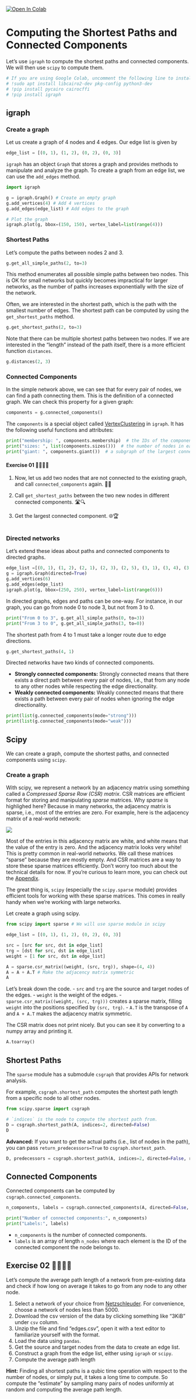 <a target="_blank" href="https://colab.research.google.com/github/skojaku/adv-net-sci/blob/main/notebooks/exercise-m02-small-world.ipynb">
  <img src="https://colab.research.google.com/assets/colab-badge.svg" alt="Open In Colab"/>
</a>

# Computing the Shortest Paths and Connected Components

Let's use `igraph` to compute the shortest paths and connected components. We will then use `scipy` to compute them.

```python
# If you are using Google Colab, uncomment the following line to install igraph
# !sudo apt install libcairo2-dev pkg-config python3-dev
# !pip install pycairo cairocffi
# !pip install igraph
```

## igraph

### Create a graph

Let us create a graph of 4 nodes and 4 edges. Our edge list is given by

```python
edge_list = [(0, 1), (1, 2), (0, 2), (0, 3)]
```

`igraph` has an object `Graph` that stores a graph and provides methods to manipulate and analyze the graph. To create a graph from an edge list, we can use the `add_edges` method.

```python
import igraph

g = igraph.Graph() # Create an empty graph
g.add_vertices(4) # Add 4 vertices
g.add_edges(edge_list) # Add edges to the graph

# Plot the graph
igraph.plot(g, bbox=(150, 150), vertex_label=list(range(4)))
```

### Shortest Paths

Let's compute the paths between nodes 2 and 3.

```python
g.get_all_simple_paths(2, to=3)
```

This method enumerates all possible simple paths between two nodes. This is OK for small networks but quickly becomes impractical for larger networks, as the number of paths increases exponentially with the size of the network.

Often, we are interested in the shortest path, which is the path with the smallest number of edges. The shortest path can be computed by using the `get_shortest_paths` method.

```python
g.get_shortest_paths(2, to=3)
```

Note that there can be multiple shortest paths between two nodes. If we are interested in the "length" instead of the path itself, there is a more efficient function `distances`.

```python
g.distances(2, 3)
```

### Connected Components

In the simple network above, we can see that for every pair of nodes, we can find a path connecting them. This is the definition of a connected graph. We can check this property for a given graph:

```python
components = g.connected_components()
```

The `components` is a special object called [VertexClustering](https://python.igraph.org/en/0.11.6/api/igraph.VertexClustering.html) in `igraph`.
It has the following useful functions and attributes:

```python
print("membership: ", components.membership)  # the IDs of the component each node belongs to.
print("sizes: ", list(components.sizes()))  # the number of nodes in each component.
print("giant: ", components.giant())  # a subgraph of the largest connected component.
```

#### Exercise 01 🏋️‍♀️💪🧠

1. Now, let us add two nodes that are not connected to the existing graph, and call `connected_components` again. 🔗➕

2. Call `get_shortest_paths` between the two new nodes in different connected components. 🛣️🔍

3. Get the largest connected component. 🌐🏆

```python

```

### Directed networks
Let's extend these ideas about paths and connected components to directed graphs.

```python
edge_list =[(0, 1), (1, 2), (2, 1), (2, 3), (2, 5), (3, 1), (3, 4), (3, 5), (4, 5), (5, 3)]
g = igraph.Graph(directed=True)
g.add_vertices(6)
g.add_edges(edge_list)
igraph.plot(g, bbox=(250, 250), vertex_label=list(range(6)))
```

In directed graphs, edges and paths can be one-way. For instance, in our graph, you can go from node 0 to node 3, but not from 3 to 0.

```python
print("From 0 to 3", g.get_all_simple_paths(0, to=3))
print("From 3 to 0", g.get_all_simple_paths(3, to=0))
```

The shortest path from 4 to 1 must take a longer route due to edge directions.
```python
g.get_shortest_paths(4, 1)
```

Directed networks have two kinds of connected components.

- **Strongly connected components:** Strongly connected means that there exists a direct path between every pair of nodes, i.e., that from any node to any other nodes while respecting the edge directionality.
- **Weakly connected components:** Weakly connected means that there exists a path between every pair of nodes when ignoring the edge directionality.

```python
print(list(g.connected_components(mode="strong")))
print(list(g.connected_components(mode="weak")))
```

## Scipy

We can create a graph, compute the shortest paths, and connected components using `scipy`.

### Create a graph


With scipy, we represent a network by an adjacency matrix using something called a *Compressed Sparse Row (CSR) matrix*. CSR matrices are efficient format for storing and manipulating *sparse* matrices. Why *sparse* is highlighed here? Because in many networks, the adjacency matrix is sparse, i.e., most of the entries are zero. For example, here is the adjacency matrix of a real-world network:

![](https://www.researchgate.net/publication/263506932/figure/fig1/AS:392539896074252@1470600212952/Scale-free-Network-left-its-adjacency-matrix-upper-right-and-degree-distribution.png)

Most of the entries in this adjacency matrix are white, and white means that the value of the entry is zero. And the adjacency matrix looks very white! This is pretty common in real-world networks. We call these matrices "sparse" because they are mostly empty. And CSR matrices are a way to store these sparse matrices efficiently. Don't worry too much about the technical details for now. If you're curious to learn more, you can check out the [Appendix](appendix.qmd).

The great thing is, `scipy` (especially the `scipy.sparse` module) provides efficient tools for working with these sparse matrices. This comes in really handy when we're working with large networks.

Let create a graph using scipy.
```python
from scipy import sparse # We will use sparse module in scipy

edge_list = [(0, 1), (1, 2), (0, 2), (0, 3)]

src = [src for src, dst in edge_list]
trg = [dst for src, dst in edge_list]
weight = [1 for src, dst in edge_list]

A = sparse.csr_matrix((weight, (src, trg)), shape=(4, 4))
A = A + A.T # Make the adjacency matrix symmetric
A
```

Let's break down the code.
- `src` and `trg` are the source and target nodes of the edges.
- `weight` is the weight of the edges.
- `sparse.csr_matrix((weight, (src, trg)))` creates a sparse matrix, filling `weight` into the positions specified by `(src, trg)`.
- `A.T` is the transpose of `A` and `A + A.T` makes the adjacency matrix symmetric.

The CSR matrix does not print nicely. But you can see it by converting to a numpy array and printing it.

```python
A.toarray()
```

## Shortest Paths

The `sparse` module has a submodule `csgraph` that provides APIs for network analysis.

For example, `csgraph.shortest_path` computes the shortest path length from a specific node to all other nodes.

```python
from scipy.sparse import csgraph

# `indices` is the node to compute the shortest path from.
D = csgraph.shortest_path(A, indices=2, directed=False)
D
```

**Advanced:** If you want to get the actual paths (i.e., list of nodes in the path), you can pass `return_predecessors=True` to `csgraph.shortest_path`.

```python
D, predecessors = csgraph.shortest_path(A, indices=2, directed=False, return_predecessors=True)
```

## Connected Components

Connected components can be computed by `csgraph.connected_components`.

```python
n_components, labels = csgraph.connected_components(A, directed=False, return_labels=True)

print("Number of connected components:", n_components)
print("Labels:", labels)
```

- `n_components` is the number of connected components.
- `labels` is an array of length `n_nodes` where each element is the ID of the connected component the node belongs to.


## Exercise 02 🏋️‍♀️💪🧠

Let's compute the average path length of a network from pre-existing data and check if how long on average it takes to go from any node to any other node.

1. Select a network of your choice from [Netzschleuder](https://networks.skewed.de/). For convenience, choose a network of nodes less than 5000.
2. Download the csv version of the data by clicking something like "3KiB" under `csv` column.
3. Unzip the file and find "edges.csv", open it with a text editor to familiarize yourself with the format.
4. Load the data using `pandas`.
5. Get the source and target nodes from the data to create an edge list.
6. Construct a graph from the edge list, either using `igraph` or `scipy`.
7. Compute the average path length

**Hint:** Finding all shortest paths is a qubic time operation with respect to the number of nodes, or simply put, it takes a long time to compute. So compute the "estimate" by sampling many pairs of nodes uniformly at random and computing the average path length.